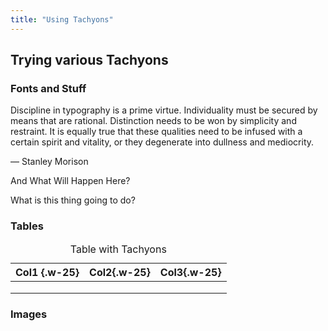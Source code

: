 ```yaml
---
title: "Using Tachyons"
---
```


## Trying various Tachyons

### Fonts and Stuff {.athelas .blue}

::: pa4
::: {.athelas .ml0 .mt0 .pl4 .black-90 .bl .bw2 .b--blue}
[Discipline in typography is a prime virtue. Individuality must be secured by means that are rational. Distinction needs to be won by simplicity and restraint. It is equally true that these qualities need to be infused with a certain spirit and vitality, or they degenerate into dullness and mediocrity.]{.f5 .f4-m .f3-l .lh-copy .measure .mt0}

[--- Stanley Morison]{.f6 .ttu .tracked .fs-normal .tr}
:::
:::

[And What Will Happen Here?]{.athelas .f1 .fw8 .i .blue .w-75}

::: {.athelas .f1 .fw4 .i .blue .br-pill .w-25}
What is this thing going to do?
:::

### Tables

| Col1 {.w-25} | Col2{.w-25} | Col3{.w-25} |
|--------------|-------------|-------------|
|              |             |             |
|              |             |             |
|              |             |             |

: Table with Tachyons

### Images
